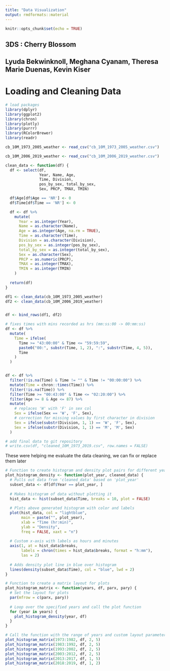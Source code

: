 ```yaml
---
title: "Data Visualization"
output: rmdformats::material
---
```


```r
knitr::opts_chunk$set(echo = TRUE)
```

## 3DS : Cherry Blossom

## Lyuda Bekwinknoll, Meghana Cyanam, Theresa Marie Duenas, Kevin Kiser

# Loading and Cleaning Data

```r
# load packages
library(dplyr)
library(ggplot2)
library(chron)
library(plotly)
library(purrr)
library(RColorBrewer)
library(readr)
```

```r

cb_10M_1973_2005_weather <- read_csv("cb_10M_1973_2005_weather.csv")

cb_10M_2006_2019_weather <- read_csv("cb_10M_2006_2019_weather.csv")

clean_data <- function(df) {
  df <- select(df,
               Year, Name, Age,
               Time, Division,
               pos_by_sex, total_by_sex,
               Sex, PRCP, TMAX, TMIN)

  df$Age[df$Age == 'NR'] <- 0
  df$Time[df$Time == 'NR'] <- 0

  df <- df %>%
    mutate(
      Year = as.integer(Year),
      Name = as.character(Name),
      Age = as.integer(Age, na.rm = TRUE),
      Time = as.character(Time),
      Division = as.character(Division),
      pos_by_sex = as.integer(pos_by_sex),
      total_by_sex = as.integer(total_by_sex),
      Sex = as.character(Sex),
      PRCP = as.numeric(PRCP),
      TMAX = as.integer(TMAX),
      TMIN = as.integer(TMIN)
    )
  
  return(df)
}

df1 <- clean_data(cb_10M_1973_2005_weather)
df2 <- clean_data(cb_10M_2006_2019_weather)


df <- bind_rows(df1, df2)
```

```r

# fixes times with mins recorded as hrs (mm:ss:00 -> 00:mm:ss)
df <- df %>%
  mutate(
    Time = ifelse(
      Time >= "43:00:00" & Time <= "59:59:59",
      paste0("00:", substr(Time, 1, 2), ":", substr(Time, 4, 5)),
      Time
    )
  )


df <- df %>%
  filter(!is.na(Time) & Time != "" & Time != "00:00:00") %>%
  mutate(Time = chron::times(Time)) %>%
  filter(!is.na(Time)) %>%
  filter(Time >= "00:43:00" & Time <= "02:20:00") %>%
  filter(Age >= 8 & Age <= 87) %>%
  mutate(
    # replaces 'W' with 'F' in sex col
    Sex = ifelse(Sex == 'W', 'F', Sex),
    # correction for missing values by first character in division
    Sex = ifelse(substr(Division, 1, 1) == 'W', 'F', Sex),
    Sex = ifelse(substr(Division, 1, 1) == 'M', 'M', Sex)
  )

```

```r
# add final data to git repository
# write.csv(df, "cleaned_10M_1973_2019.csv", row.names = FALSE)
```



These were helping me evaluate the data cleaning, we can fix or replace them later
```r
# Function to create histogram and density plot pairs for different years
plot_histogram_density <- function(plot_year, cleaned_data) {
  # Pulls out data from 'cleaned_data' based on 'plot_year'
  subset_data <- df[df$Year == plot_year, ]
  
  # Makes histogram of data without plotting it
  hist_data <- hist(subset_data$Time, breaks = 10, plot = FALSE)
  
  # Plots above generated histogram with color and labels
  plot(hist_data, col = "lightblue",
       main = paste("", plot_year),
       xlab = "Time (hr:min)",
       ylab = "Density",
       freq = FALSE, xaxt = "n")
  
  # Custom x-axis with labels as hours and minutes
  axis(1, at = hist_data$breaks,
       labels = chron(times = hist_data$breaks, format = "h:mm"),
       las = 2)
  
  # Adds density plot line in blue over histogram
  lines(density(subset_data$Time), col = "blue", lwd = 2)
}

# Function to create a matrix layout for plots
plot_histogram_matrix <- function(years, df, parx, pary) {
  # Set the layout for plots
  par(mfrow = c(parx, pary))
  
  # Loop over the specified years and call the plot function
  for (year in years) {
    plot_histogram_density(year, df)
  }
}

# Call the function with the range of years and custom layout parameters
plot_histogram_matrix(1973:1982, df, 2, 5)
plot_histogram_matrix(1983:1992, df, 2, 5)
plot_histogram_matrix(1993:2002, df, 2, 5)
plot_histogram_matrix(2003:2012, df, 2, 5)
plot_histogram_matrix(2013:2017, df, 1, 5)
plot_histogram_matrix(2018:2019, df, 1, 2)

```

